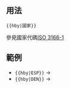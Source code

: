 {{Documentation subpage}}
==用法==
<tt><nowiki>{{hby|國家}}</nowiki></tt>

參見國家代碼[[ISO 3166-1]]

==範例==
*<tt><nowiki>{{hby|ESP}}</nowiki></tt> → {{hby|ESP}}
*<tt><nowiki>{{hby|DEN}}</nowiki></tt> → {{hby|DEN}}